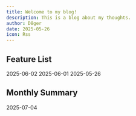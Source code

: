 ```yaml
---
title: Welcome to my blog!
description: This is a blog about my thoughts.
author: D8ger
date: 2025-05-26
icon: Rss
---
```


## Feature List

<Cards>
  <ZiaCard href="./blog/2025-06-02" title="More Than Just Fidgeting —— The Astonishing World of Pen Spinning">
    2025-06-02
  </ZiaCard>
  <ZiaCard href="./blog/2025-06-01" title="The Enigma of the Disappearing Bicyclist">
    2025-06-01
  </ZiaCard>
  <ZiaCard href="./blog/why-docs" title="Why DDaaS?">
    2025-05-26
  </ZiaCard>
</Cards>


## Monthly Summary

<Cards>
  <ZiaCard href="./blog/ioc" title="博客历史分析">
    2025-07-04
  </ZiaCard>
</Cards>

